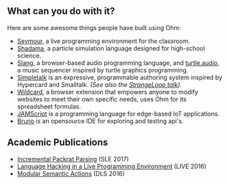 ## What can you do with it?

Here are some awesome things people have built using Ohm:

- [Seymour][], a live programming environment for the classroom.
- [Shadama][], a particle simulation language designed for high-school science.
- [Slang][], a browser-based audio programming language, and [turtle.audio][], a music sequencer inspired by turtle graphics programming.
- [Simpletalk][] is an expressive, programmable authoring system inspired by Hypercard and Smalltalk. _(See also the [StrangeLoop talk][simpletalk-talk])._
- [Wildcard](https://www.geoffreylitt.com/wildcard/), a browser extension that empowers anyone to modify websites to meet their own specific needs, uses Ohm for its spreadsheet formulas.
- [JAMScript][] is a programming language for edge-based IoT applications.
- [Bruno][] is an opensource IDE for exploring and testing api's.

[seymour]: https://harc.github.io/seymour-live2017/
[shadama]: https://tinlizzie.org/~ohshima/shadama2/live2017/
[slang]: http://slang.kylestetz.com/
[turtle.audio]: http://turtle.audio/
[simpletalk]: https://github.com/dkrasner/Simpletalk
[simpletalk-talk]: https://thestrangeloop.com/2021/authorship-environments-in-search-of-the-personal-in-personal-computing.html
[jamscript]: https://citelab.github.io/JAMScript/
[bruno]: https://github.com/usebruno/bruno

## Academic Publications

- [Incremental Packrat Parsing][sle2017] (SLE 2017)
- [Language Hacking in a Live Programming Environment][live2016] (LIVE 2016)
- [Modular Semantic Actions][dls2016] (DLS 2016)

[sle2017]: /pubs/sle2017/incremental-packrat-parsing.pdf
[live2016]: /pubs/live2016/
[dls2016]: /pubs/dls2016/modular-semantic-actions.pdf

